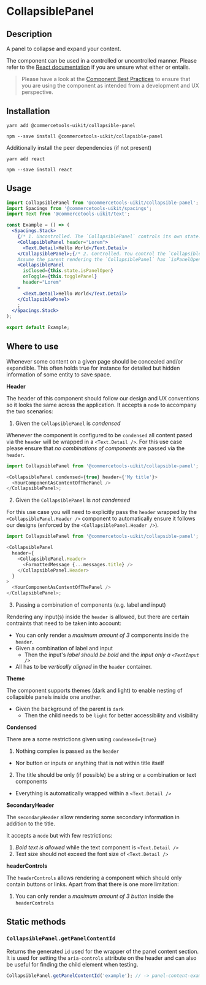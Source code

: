 

<Meta of={CollapsiblePanel} />

# CollapsiblePanel

## Description

A panel to collapse and expand your content.

The component can be used in a controlled or uncontrolled manner. Please refer to the [React documentation](https://reactjs.org/docs/forms.html#controlled-components) if you are unsure what either or entails.

> Please have a look at the [Component Best Practices](<(#component-best-practices)>) to ensure that you are using the component as intended from a development and UX perspective.

## Installation

```
yarn add @commercetools-uikit/collapsible-panel
```

```
npm --save install @commercetools-uikit/collapsible-panel
```

Additionally install the peer dependencies (if not present)

```
yarn add react
```

```
npm --save install react
```

## Usage

```jsx
import CollapsiblePanel from '@commercetools-uikit/collapsible-panel';
import Spacings from '@commercetools-uikit/spacings';
import Text from '@commercetools-uikit/text';

const Example = () => (
  <Spacings.Stack>
    {/* 1. Uncontrolled. The `CollapsiblePanel` controls its own state. You do not pass handlers or state related props. */}
    <CollapsiblePanel header="Lorem">
      <Text.Detail>Hello World</Text.Detail>
    </CollapsiblePanel>;{/* 2. Controlled. You control the `CollapsiblePanel`. You do pass handlers or state related props.
    Assume the parent rendering the `CollapsiblePanel` has `isPanelOpen` as state and a `togglePanel` as a handler. */}
    <CollapsiblePanel
      isClosed={this.state.isPanelOpen}
      onToggle={this.togglePanel}
      header="Lorem"
    >
      <Text.Detail>Hello World</Text.Detail>
    </CollapsiblePanel>
    ;
  </Spacings.Stack>
);

export default Example;
```

## Where to use

Whenever some content on a given page should be concealed and/or expandible. This often holds true for instance for detailed but hidden information of some entity to save space.

**Header**

The header of this component should follow our design and UX conventions so it looks the same across the application. It accepts a `node` to accompany the two scenarios:

1. Given the `CollapsiblePanel` is _condensed_

Whenever the component is configured to be `condensed` all content pased via the `header` will be wrapped in a `<Text.Detail />`. For this use case please ensure that _no combinations of components_ are passed via the `header`.

```js
import CollapsiblePanel from '@commercetools-uikit/collapsible-panel';

<CollapsiblePanel condensed={true} header={'My title'}>
  <YourComponentAsContentOfThePanel />
</CollapsiblePanel>;
```

2. Given the `CollapsiblePanel` is _not condensed_

For this use case you will need to explicitly pass the `header` wrapped by the `<CollapsiblePanel.Header />` component to automatically ensure it follows our designs (enforced by the `<CollapsiblePanel.Header />`).

```js
import CollapsiblePanel from '@commercetools-uikit/collapsible-panel';

<CollapsiblePanel
  header={
    <CollapsiblePanel.Header>
      <FormattedMessage {...messages.title} />
    </CollapsiblePanel.Header>
  }
>
  <YourComponentAsContentOfThePanel />
</CollapsiblePanel>;
```

3. Passing a combination of components (e.g. label and input)

Rendering any input(s) inside the `header` is allowed, but there are certain contraints that need to be taken into account:

- You can only render a _maximum amount of 3_ components inside the `header`.
- Given a combination of label and input
  - Then the input's _label should be bold_ and the _input only a `<TextInput />`_
- All has to be _vertically aligned_ in the `header` container.

**Theme**

The component supports themes (dark and light) to enable nesting of collapsible panels inside one another.

- Given the background of the parent is `dark`
  - Then the child needs to be `light` for better accessibility and visibility

**Condensed**

There are a some restrictions given using `condensed={true}`

1. Nothing complex is passed as the `header`

- Nor button or inputs or anything that is not within title itself

2. The title should be only (if possible) be a string or a combination or text components

- Everything is automatically wrapped within a `<Text.Detail />`

**SecondaryHeader**

The `secondaryHeader` allow rendering some secondary information in addition to the title.

It accepts a `node` but with few restrictions:

1. _Bold text is allowed_ while the text component is `<Text.Detail />`
1. Text size should not exceed the font size of `<Text.Detail />`

**headerControls**

The `headerControls` allows rendering a component which should only contain buttons or links. Apart from that there is one more limitation:

1. You can only render a _maximum amount of 3 button_ inside the `headerControls`

## Static methods

### `CollapsiblePanel.getPanelContentId`

Returns the generated `id` used for the wrapper of the panel content section. It is used for setting the `aria-controls` attribute on the header and can also be useful for finding the child element when testing.

```js
CollapsiblePanel.getPanelContentId('example'); // -> panel-content-example
```


<Canvas of={CollapsiblePanel.Default} />
